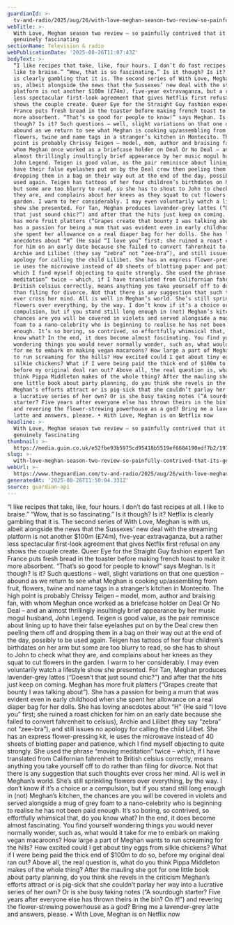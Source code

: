 ```yaml
---
guardianId: >-
  tv-and-radio/2025/aug/26/with-love-meghan-season-two-review-so-painfully-contrived-that-its-genuinely-fascinating
webTitle: >-
  With Love, Meghan season two review – so painfully contrived that it’s
  genuinely fascinating
sectionName: Television & radio
webPublicationDate: '2025-08-26T11:07:43Z'
bodyText: >-
  “I like recipes that take, like, four hours. I don’t do fast recipes at all. I
  like to braise.” “Wow, that is so fascinating.” Is it though? Is it? Netflix
  is clearly gambling that it is. The second series of With Love, Meghan is with
  us, albeit alongside the news that the Sussexes’ new deal with the streaming
  platform is not another $100m (£74m), five-year extravaganza, but a rather
  less spectacular first-look agreement that gives Netflix first refusal on any
  shows the couple create. Queer Eye for the Straight Guy fashion expert Tan
  France puts fresh bread in the toaster before making french toast to make it
  more absorbent. “That’s so good for people to know!” says Meghan. Is it
  though? Is it? Such questions – well, slight variations on that one question –
  abound as we return to see what Meghan is cooking up/assembling from fruit,
  flowers, twine and name tags in a stranger’s kitchen in Montecito. The high
  point is probably Chrissy Teigen – model, mom, author and braising fan, with
  whom Meghan once worked as a briefcase holder on Deal Or No Deal – and an
  almost thrillingly insultingly brief appearance by her music mogul husband,
  John Legend. Teigen is good value, as the pair reminisce about lining up to
  have their false eyelashes put on by the Deal crew then peeling them off and
  dropping them in a bag on their way out at the end of the day, possibly to be
  used again. Teigen has tattoos of her four children’s birthdates on her arm
  but some are too blurry to read, so she has to shout to John to check what
  they are, and complains about her knees as they squat to cut flowers in the
  garden. I warm to her considerably. I may even voluntarily watch a lifestyle
  show she presented. For Tan, Meghan produces lavender-grey lattes (“Doesn’t
  that just sound chic?”) and after that the hits just keep on coming. Meghan
  has more fruit platters (“Grapes create that bounty I was talking about”). She
  has a passion for being a mum that was evident even in early childhood when
  she spent her allowance on a real diaper bag for her dolls. She has loving
  anecdotes about “H” (He said “I love you” first; she ruined a roast chicken
  for him on an early date because she failed to convert fahrenheit to celsius),
  Archie and Lilibet (they say “zebra” not “zee-bra”), and still issues no
  apology for calling the child Lilibet. She has an express flower-pressing kit,
  ie uses the microwave instead of 40 sheets of blotting paper and patience,
  which I find myself objecting to quite strongly. She used the phrase “moving
  meditation” twice – which, if I have translated from Californian fahrenheit to
  British celsius correctly, means anything you take yourself off to do rather
  than filing for divorce. Not that there is any suggestion that such thoughts
  ever cross her mind. All is well in Meghan’s world. She’s still sprinkling
  flowers over everything, by the way. I don’t know if it’s a choice or a
  compulsion, but if you stand still long enough in (not) Meghan’s kitchen, the
  chances are you will be covered in violets and served alongside a mug of grey
  foam to a nano-celebrity who is beginning to realise he has not been paid
  enough. It’s so boring, so contrived, so effortfully whimsical that, do you
  know what? In the end, it does become almost fascinating. You find yourself
  wondering things you would never normally wonder, such as, what would it take
  for me to embark on making vegan macaroons? How large a part of Meghan wants
  to run screaming for the hills? How excited could I get about tiny eggs from
  silkie chickens? What if I were being paid the thick end of $100m to do so,
  before my original deal ran out? Above all, the real question is, what do you
  think Pippa Middleton makes of the whole thing? After the mauling she got for
  one little book about party planning, do you think she revels in the criticism
  Meghan’s efforts attract or is pig-sick that she couldn’t parlay her way into
  a lucrative series of her own? Or is she busy taking notes (“A sourdough
  starter? Five years after everyone else has thrown theirs in the bin? On it!”)
  and revering the flower-strewing powerhouse as a god? Bring me a lavender-grey
  latte and answers, please. • With Love, Meghan is on Netflix now
headline: >-
  With Love, Meghan season two review – so painfully contrived that it’s
  genuinely fascinating
thumbnail: >-
  https://media.guim.co.uk/e52fbe93b5975cd95418b5519ef6684190edf7b2/197_87_2170_1736/500.jpg
slug: >-
  with-love-meghan-season-two-review-so-painfully-contrived-that-its-genuinely-fascinating
webUrl: >-
  https://www.theguardian.com/tv-and-radio/2025/aug/26/with-love-meghan-season-two-review-so-painfully-contrived-that-its-genuinely-fascinating
generatedAt: '2025-08-26T11:50:04.331Z'
source: guardian-api
---
```

“I like recipes that take, like, four hours. I don’t do fast recipes at all. I like to braise.” “Wow, that is so fascinating.” Is it though? Is it? Netflix is clearly gambling that it is. The second series of With Love, Meghan is with us, albeit alongside the news that the Sussexes’ new deal with the streaming platform is not another $100m (£74m), five-year extravaganza, but a rather less spectacular first-look agreement that gives Netflix first refusal on any shows the couple create. Queer Eye for the Straight Guy fashion expert Tan France puts fresh bread in the toaster before making french toast to make it more absorbent. “That’s so good for people to know!” says Meghan. Is it though? Is it? Such questions – well, slight variations on that one question – abound as we return to see what Meghan is cooking up/assembling from fruit, flowers, twine and name tags in a stranger’s kitchen in Montecito. The high point is probably Chrissy Teigen – model, mom, author and braising fan, with whom Meghan once worked as a briefcase holder on Deal Or No Deal – and an almost thrillingly insultingly brief appearance by her music mogul husband, John Legend. Teigen is good value, as the pair reminisce about lining up to have their false eyelashes put on by the Deal crew then peeling them off and dropping them in a bag on their way out at the end of the day, possibly to be used again. Teigen has tattoos of her four children’s birthdates on her arm but some are too blurry to read, so she has to shout to John to check what they are, and complains about her knees as they squat to cut flowers in the garden. I warm to her considerably. I may even voluntarily watch a lifestyle show she presented. For Tan, Meghan produces lavender-grey lattes (“Doesn’t that just sound chic?”) and after that the hits just keep on coming. Meghan has more fruit platters (“Grapes create that bounty I was talking about”). She has a passion for being a mum that was evident even in early childhood when she spent her allowance on a real diaper bag for her dolls. She has loving anecdotes about “H” (He said “I love you” first; she ruined a roast chicken for him on an early date because she failed to convert fahrenheit to celsius), Archie and Lilibet (they say “zebra” not “zee-bra”), and still issues no apology for calling the child Lilibet. She has an express flower-pressing kit, ie uses the microwave instead of 40 sheets of blotting paper and patience, which I find myself objecting to quite strongly. She used the phrase “moving meditation” twice – which, if I have translated from Californian fahrenheit to British celsius correctly, means anything you take yourself off to do rather than filing for divorce. Not that there is any suggestion that such thoughts ever cross her mind. All is well in Meghan’s world. She’s still sprinkling flowers over everything, by the way. I don’t know if it’s a choice or a compulsion, but if you stand still long enough in (not) Meghan’s kitchen, the chances are you will be covered in violets and served alongside a mug of grey foam to a nano-celebrity who is beginning to realise he has not been paid enough. It’s so boring, so contrived, so effortfully whimsical that, do you know what? In the end, it does become almost fascinating. You find yourself wondering things you would never normally wonder, such as, what would it take for me to embark on making vegan macaroons? How large a part of Meghan wants to run screaming for the hills? How excited could I get about tiny eggs from silkie chickens? What if I were being paid the thick end of $100m to do so, before my original deal ran out? Above all, the real question is, what do you think Pippa Middleton makes of the whole thing? After the mauling she got for one little book about party planning, do you think she revels in the criticism Meghan’s efforts attract or is pig-sick that she couldn’t parlay her way into a lucrative series of her own? Or is she busy taking notes (“A sourdough starter? Five years after everyone else has thrown theirs in the bin? On it!”) and revering the flower-strewing powerhouse as a god? Bring me a lavender-grey latte and answers, please. • With Love, Meghan is on Netflix now
